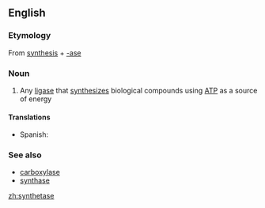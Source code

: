 ==English==

===Etymology===
From [[synthesis]] + [[-ase]]

===Noun===
{{en-noun}}

# {{context|enzyme|lang=en}} Any [[ligase]] that [[synthesize]]s biological compounds using [[ATP]] as a source of energy

====Translations====
{{trans-top|ligase that synthesizes biological compounds}}
*Spanish: {{t|es|sintetasa|f}}
{{trans-mid}}
{{trans-bottom}}

===See also===
*[[carboxylase]]
*[[synthase]]

[[zh:synthetase]]